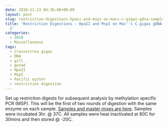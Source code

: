 ```yaml
---
date: 2010-11-23 04:36:08+00:00
layout: post
slug: restriction-digestions-hpaii-and-mspi-on-macs-c-gigas-gdna-samples-round-1
title: 'Restriction Digestions - HpaII and MspI on Mac''s C.gigas gDNA Samples: Round
  1'
categories:
  - 2010
  - Miscellaneous
tags:
  - Crassostrea gigas
  - DNA
  - gill
  - gonad
  - HpaII
  - MspI
  - Pacific oyster
  - restriction digestion
---
```


Set up restriction digests for subsequent analysis by methylation specific PCR (MSP). This will be the first of two rounds of digestion with the same enzyme on each sample. [Samples and master mixes are here](https://spreadsheets.google.com/ccc?key=to7CQ1otBUzv34826s53JiA&hl=en&authkey=CKqciPYM#gid=0). Samples were incubated 3hr. @ 37C. All samples were heat inactivated at 80C for 30mins and then stored @ -20C.
